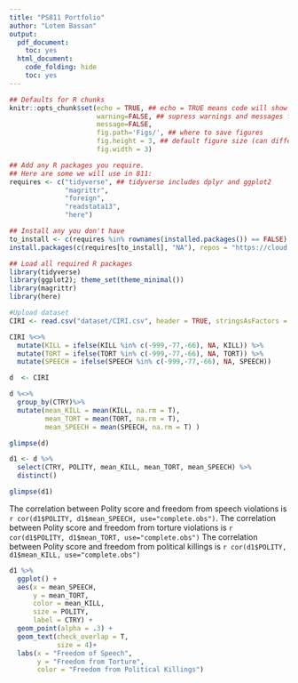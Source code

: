 ```yaml
---
title: "PS811 Portfolio"
author: "Lotem Bassan"
output:
  pdf_document:
    toc: yes
  html_document:
    code_folding: hide
    toc: yes
---
```

```r
## Defaults for R chunks
knitr::opts_chunk$set(echo = TRUE, ## echo = TRUE means code will show
                      warning=FALSE, ## supress warnings and messages from R
                      message=FALSE,
                      fig.path='Figs/', ## where to save figures
                      fig.height = 3, ## default figure size (can differ in each chunk)
                      fig.width = 3)

## Add any R packages you require. 
## Here are some we will use in 811:
requires <- c("tidyverse", ## tidyverse includes dplyr and ggplot2
              "magrittr",
              "foreign",
              "readstata13",
              "here")

## Install any you don't have
to_install <- c(requires %in% rownames(installed.packages()) == FALSE)
install.packages(c(requires[to_install], "NA"), repos = "https://cloud.r-project.org/" )

## Load all required R packages
library(tidyverse)
library(ggplot2); theme_set(theme_minimal())
library(magrittr)
library(here)

#Upload dataset
CIRI <- read.csv("dataset/CIRI.csv", header = TRUE, stringsAsFactors = TRUE)
```


```r
CIRI %<>% 
  mutate(KILL = ifelse(KILL %in% c(-999,-77,-66), NA, KILL)) %>%
  mutate(TORT = ifelse(TORT %in% c(-999,-77,-66), NA, TORT)) %>%
  mutate(SPEECH = ifelse(SPEECH %in% c(-999,-77,-66), NA, SPEECH))
```

```r
d  <- CIRI 

d %<>% 
  group_by(CTRY)%>%  
  mutate(mean_KILL = mean(KILL, na.rm = T),
         mean_TORT = mean(TORT, na.rm = T),
         mean_SPEECH = mean(SPEECH, na.rm = T) )

glimpse(d)

d1 <- d %>% 
  select(CTRY, POLITY, mean_KILL, mean_TORT, mean_SPEECH) %>% 
  distinct() 

glimpse(d1)
```

The correlation between Polity score and freedom from speech violations is 
`r cor(d1$POLITY, d1$mean_SPEECH, use="complete.obs") `.
The correlation between Polity score and freedom from torture violations is 
`r cor(d1$POLITY, d1$mean_TORT, use="complete.obs") `
The correlation between Polity score and freedom from political killings is 
`r cor(d1$POLITY, d1$mean_KILL, use="complete.obs")`

```r
d1 %>%
  ggplot() + 
  aes(x = mean_SPEECH, 
      y = mean_TORT, 
      color = mean_KILL, 
      size = POLITY, 
      label = CTRY) + 
  geom_point(alpha = .3) + 
  geom_text(check_overlap = T, 
            size = 4)+
  labs(x = "Freedom of Speech",
       y = "Freedom from Torture",
       color = "Freedom from Political Killings")
```



